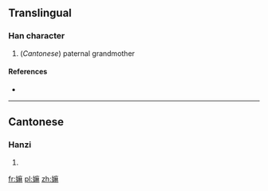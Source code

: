 ==Translingual==

===Han character===
{{Han char|rn=38|rad=女|as=11|sn=14|four=|canj=女戈木木 (VIDD)|ids=⿰[[女]][[麻]]}}

# (''Cantonese'') paternal grandmother

====References====
* {{Han ref|kx=0270.311|hdz=80018.130|uh=5AF2|ud=23282}}

----

==Cantonese==

===Hanzi===
{{yue-hanzi|jyut=maa4|y=ma4}}

# {{defn|lang=yue|sort=女11}}

[[fr:嫲]]
[[pl:嫲]]
[[zh:嫲]]